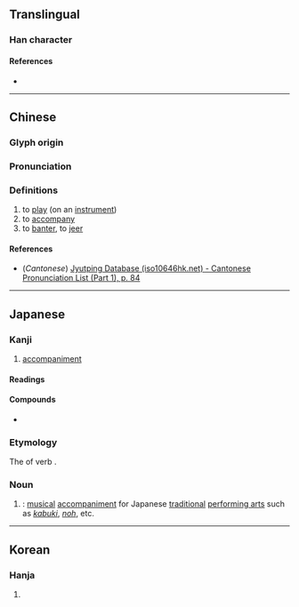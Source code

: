 {{also|𫝜}}
{{character info}}
==Translingual==

===Han character===
{{Han char|rn=30|rad=口|as=18|sn=21|four=60014|canj=RYDG|ids=⿰口雜}}

====References====
* {{Han ref|kx=0215.020|dkj=04619|dj=0438.030|hdz=10706.110|uh=56C3|ud=22211|bh=F5C4|bd=62916}}

----

==Chinese==
{{zh-forms}}

===Glyph origin===
{{Han etym}}

===Pronunciation===
{{zh-pron
|m=cà
|c=caap3
|mc=y
|oc=y
|ma=
|cat=v
}}

===Definitions===
{{zh-hanzi}}

# to [[play]] (on an [[instrument]])
# to [[accompany]]
# to [[banter]], to [[jeer]]

====References====
* (''Cantonese'') [http://www.iso10646hk.net/jp/document/download.jsp Jyutping Database (iso10646hk.net) - Cantonese Pronunciation List (Part 1), p. 84]

----

==Japanese==
{{ja-kanji forms|𫝜|囃}}

===Kanji===
{{ja-kanji|grade=|rs=口18|shin=𫝜}}

# [[accompaniment]]

====Readings====
{{ja-readings
|goon=そう<さふ
|kanon=そう<さふ
|kun=はやし-, はや-す
}}

====Compounds====
* {{ja-r|囃%子|はや%し}}

===Etymology===
{{ja-kanjitab|はやし|yomi=k}}

The {{m|ja|連用形|tr=ren'yōkei||stem or continuative form}} of verb {{m|ja|囃す|tr=hayasu||to [[play]] [[accompaniment]]}}.

===Noun===
{{ja-noun|はやし}}

# {{alt sp|ja|囃子|tr=hayashi|nodot=1|sort=はやし}}: [[music]]al [[accompaniment]] for Japanese [[traditional]] [[performing arts]] such as ''[[kabuki]]'', ''[[noh]]'', etc.

----

==Korean==

===Hanja===
{{ko-hanja|hangeul=잡|rv=jap|mr=chap}}

# {{rfdef|ko|sort=口18}}